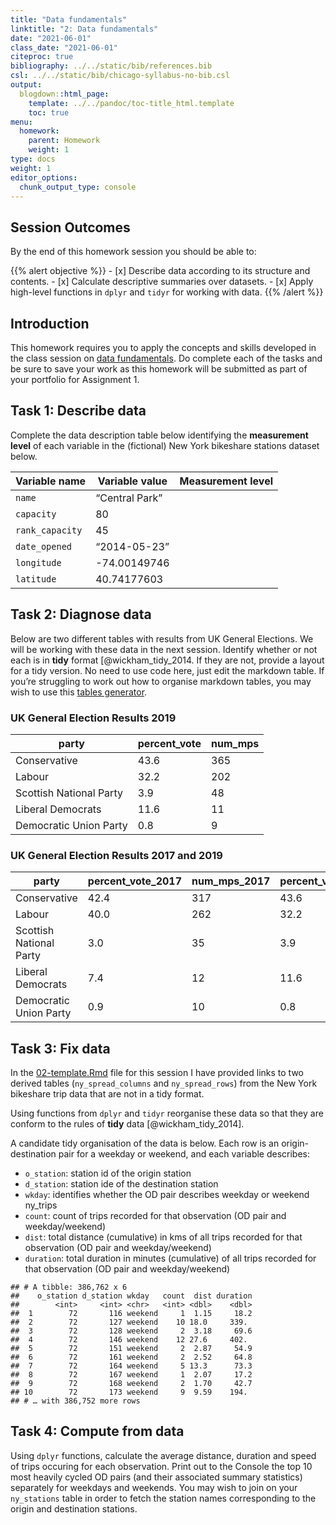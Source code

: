 ```yaml
---
title: "Data fundamentals"
linktitle: "2: Data fundamentals"
date: "2021-06-01"
class_date: "2021-06-01"
citeproc: true
bibliography: ../../static/bib/references.bib
csl: ../../static/bib/chicago-syllabus-no-bib.csl
output:
  blogdown::html_page:
    template: ../../pandoc/toc-title_html.template
    toc: true
menu:
  homework:
    parent: Homework
    weight: 1
type: docs
weight: 1
editor_options:
  chunk_output_type: console
---
```


## Session Outcomes

By the end of this homework session you should be able to:

{{% alert objective %}}
- [x] Describe data according to its structure and contents.
- [x] Calculate descriptive summaries over datasets.
- [x] Apply high-level functions in `dplyr` and `tidyr` for working with data.
{{% /alert %}}

## Introduction

This homework requires you to apply the concepts and skills developed in the class session on [data fundamentals](/02-class/). Do complete each of the tasks and be sure to save your work as this homework will be submitted as part of your portfolio for Assignment 1.

## Task 1: Describe data

Complete the data description table below identifying the **measurement level** of each variable in the (fictional) New York bikeshare stations dataset below.

| Variable name  | Variable value   | Measurement level |
|----------------|------------------|-------------------|
| `name`         | "Central Park"   |  <enter here>     |
| `capacity`     |  80              |                   |
| `rank_capacity`|  45              |                   |
| `date_opened`  |  "2014-05-23"    |                   |
| `longitude`    | -74.00149746     |                   |
| `latitude`     | 40.74177603      |                   |



## Task 2: Diagnose data

Below are two different tables with results from UK General Elections. We will be working with these data in the next session. Identify whether or not each is in **tidy** format [@wickham_tidy_2014. If they are not, provide a layout for a tidy version. No need to use code here, just edit the markdown table. If you're struggling to work out how to organise markdown tables, you may wish to use this [tables generator](https://www.tablesgenerator.com/markdown_tables).

### UK General Election Results 2019

| party                   | percent_vote     | num_mps    |
|-------------------------|------------------|------------|
| Conservative            | 43.6             |  365       |
| Labour                  | 32.2             |  202       |
| Scottish National Party | 3.9              |  48        |
| Liberal Democrats       | 11.6             |  11        |
| Democratic Union Party  | 0.8              |  9         |

### UK General Election Results 2017 and 2019

| party                   | percent_vote_2017 | num_mps_2017 | percent_vote_2019 | num_mps_2019 |
|-------------------------|-------------------|--------------| ------------------|--------------|
| Conservative            | 42.4              | 317          | 43.6              | 365          |
| Labour                  | 40.0              | 262          | 32.2              | 202          |
| Scottish National Party | 3.0               | 35           | 3.9               | 48           |
| Liberal Democrats       | 7.4               | 12           | 11.6              | 11           |
| Democratic Union Party  | 0.9               | 10           | 0.8               | 8            |


## Task 3: Fix data

In the [<i class="fab fa-r-project"></i> 02-template.Rmd](/homework/02-homework_files/02-template.Rmd) file for this session I have provided links to two derived tables (`ny_spread_columns` and `ny_spread_rows`) from the New York bikeshare trip data that are not in a tidy format.

Using functions from `dplyr` and `tidyr` reorganise these data so that they are conform to the rules of **tidy** data [@wickham_tidy_2014].

A candidate tidy organisation of the data is below. Each row is an origin-destination pair for a weekday or weekend, and each variable describes:

* `o_station`: station id  of the origin station
* `d_station`: station ide of the destination station
* `wkday`: identifies whether the OD pair describes weekday or weekend ny_trips
* `count`: count of trips recorded for that observation (OD pair and weekday/weekend)
* `dist`: total distance (cumulative) in kms of all trips recorded for that observation (OD pair and weekday/weekend)
* `duration`: total duration in minutes (cumulative) of all trips recorded for that observation (OD pair and weekday/weekend)

```
## # A tibble: 386,762 x 6
##    o_station d_station wkday   count  dist duration
##        <int>     <int> <chr>   <int> <dbl>    <dbl>
##  1        72       116 weekend     1  1.15     18.2
##  2        72       127 weekend    10 18.0     339.
##  3        72       128 weekend     2  3.18     69.6
##  4        72       146 weekend    12 27.6     402.
##  5        72       151 weekend     2  2.87     54.9
##  6        72       161 weekend     2  2.52     64.8
##  7        72       164 weekend     5 13.3      73.3
##  8        72       167 weekend     1  2.07     17.2
##  9        72       168 weekend     2  1.70     42.7
## 10        72       173 weekend     9  9.59    194.
## # … with 386,752 more rows
```

## Task 4: Compute from data

Using `dplyr` functions, calculate the average distance, duration and speed of trips occuring for each observation.  Print out to the Console the top 10 most heavily cycled OD pairs (and their associated summary statistics) separately for weekdays and weekends. You may wish to join on your `ny_stations` table in order to fetch the station names corresponding to the origin and destination stations.
